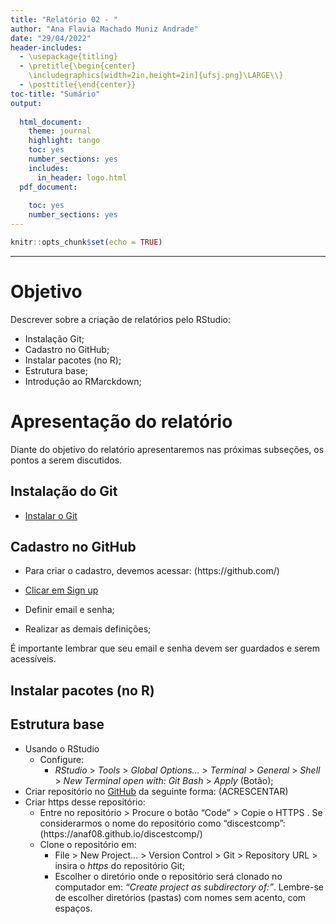 ```yaml
---
title: "Relatório 02 - "
author: "Ana Flavia Machado Muniz Andrade"
date: "29/04/2022"
header-includes:
  - \usepackage{titling}
  - \pretitle{\begin{center}
    \includegraphics[width=2in,height=2in]{ufsj.png}\LARGE\\}
  - \posttitle{\end{center}}
toc-title: "Sumário"
output:
  
  html_document:
    theme: journal
    highlight: tango
    toc: yes
    number_sections: yes
    includes:
      in_header: logo.html
  pdf_document:
    
    toc: yes
    number_sections: yes
---
```


```r
knitr::opts_chunk$set(echo = TRUE)
```
--- 


# Objetivo

Descrever sobre a criação de relatórios pelo RStudio:

 - Instalação Git;
 - Cadastro no GitHub;
 - Instalar pacotes (no R);
 - Estrutura base;
 - Introdução ao RMarckdown;

# Apresentação do relatório

Diante do objetivo do relatório apresentaremos nas próximas subseções, os pontos a serem discutidos.

## Instalação do Git 

  - [Instalar o Git](https://git-scm.com/downloads)
  
## Cadastro no GitHub
  
  - Para criar o cadastro, devemos acessar: (https://github.com/)
  
  - [Clicar em Sign up]()
  - Definir email e senha;
  - Realizar as demais definições;

É importante lembrar que seu email e senha devem ser guardados e serem acessíveis.
  
## Instalar pacotes (no R)


## Estrutura base

  - Usando o RStudio 
    - Configure: 
      - _RStudio_ > _Tools_ > _Global Options..._ > _Terminal_ > _General_ > _Shell_ > _New Terminal open with: Git Bash_ > _Apply_ (Botão);
  - Criar repositório no [GitHub](https://github.com/) da seguinte forma: (ACRESCENTAR)
  - Criar https desse repositório: 
    - Entre no repositório > Procure o botão “Code” > Copie o HTTPS . Se considerarmos o nome do repositório como “discestcomp”: (https://anaf08.github.io/discestcomp/)
    - Clone o repositório em: 
      - File > New Project… > Version Control > Git > Repository URL > insira o _https_ do repositório Git;
      - Escolher o diretório onde o repositório será clonado no computador em: _“Create project as subdirectory of:”_. Lembre-se de escolher diretórios (pastas) com nomes sem acento, com espaços. 
  